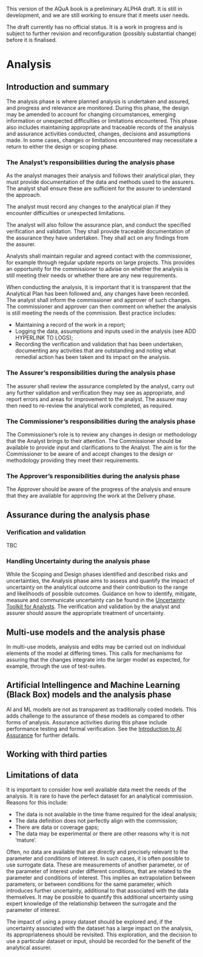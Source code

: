 ::: {.callout-important}
This version of the AQuA book is a preliminary ALPHA draft.  It is still in development, and we are still working to ensure that it meets user needs. 

The draft currently has no official status. It is a work in progress and is subject to further revision and reconfiguration (possibly substantial change) before it is finalised. 
:::

# Analysis

## Introduction and summary

The analysis phase is where planned analysis is undertaken and assured, and progress and relevance are monitored. During this phase, the design may be amended to account for changing circumstances, emerging information or unexpected difficulties or limitations encountered. This phase also includes maintaining appropriate and traceable records of the analysis and assurance activities conducted, changes, decisions and assumptions made. In some cases, changes or limitations encountered may necessitate a return to either the design or scoping phase. 




### The Analyst's responsibilities during the analysis phase

As the analyst manages their analysis and follows their analytical plan, they must provide documentation of the data and methods used to the assurers. The analyst shall ensure these are sufficient for the assurer to understand the approach.

The analyst must record any changes to the analytical plan if they encounter difficulties or unexpected limitations. 

The analyst will also follow the assurance plan, and conduct the specified verification and validation. They shall provide traceable documentation of the assurance they have undertaken. They shall act on any findings from the assurer. 

Analysts shall maintain regular and agreed contact with the commissioner, for example through regular update reports on large projects. This provides an opportunity for the commissioner to advise on whether the analysis is still meeting their needs or whether there are any new requirements.

When conducting the analysis, it is important that it is transparent that the Analytical Plan has been followed and, any changes have been recorded. The analyst shall inform the commissioner and approver of such changes. The commissioner and approver can then comment on whether the analysis is still meeting the needs of the commission. Best practice includes:

* Maintaining a record of the work in a report;
* Logging the data, assumptions and inputs used in the analysis (see ADD HYPERLINK TO LOGS);
* Recording the verification and validation that has been undertaken, documenting any activities that are outstanding and noting what remedial action has been taken and its impact on the analysis.

### The Assurer's responsibilities during the analysis phase

The assurer shall review the assurance completed by the analyst, carry out any further validation and verification they may see as appropriate, and report errors and areas for improvement to the analyst. The assurer may then need to re-review the analytical work completed, as required. 


### The Commissioner's responsibilities during the analysis phase

The Commissioner’s role is to review any changes in design or methodology that the Analyst brings to their attention. The Commissioner should be available to provide input and clarifications to the Analyst. The aim is for the Commissioner to be aware of and accept changes to the design or methodology providing they meet their requirements. 

### The Approver's responsibilities during the analysis phase

The Approver should be aware of the progress of the analysis and ensure that they are available for approving the work at the Delivery phase.

## Assurance during the analysis phase

### Verification and validation

TBC

### Handling Uncertainty during the analysis phase

While the Scoping and Design phases identified and described risks and uncertainties, the Analysis phase aims to assess and quantify the impact of uncertainty on the analytical outcome and their contribution to the range and likelihoods of possible outcomes. Guidance on how to identify, mitigate, measure and communicate uncertainty can be found in the [Uncertainty Toolkit for Analysts](https://analystsuncertaintytoolkit.github.io/UncertaintyWeb/index.html). The verification and validation by the analyst and assurer should assure the appropriate treatment of uncertainty.

## Multi-use models and the analysis phase

In multi-use models, analysis and edits may be carried out on individual elements of the model at differing times. This calls for mechanisms for assuring that the changes integrate into the larger model as expected, for example, through the use of test-suites.

## Artificial Intellingence and Machine Learning (Black Box) models and the analysis phase

AI and ML models are not as transparent as traditionally coded models. This adds challenge to the assurance of these models as compared to other forms of analysis. Assurance activities during this phase include performance testing and formal verification. See the [Introduction to AI Assurance](https://www.gov.uk/government/publications/introduction-to-ai-assurance) for further details.

## Working with third parties


## Limitations of data

It is important to consider how well available data meet the needs of the analysis. It is rare to have the perfect dataset for an analytical commission. Reasons for this include:

* The data is not available in the time frame required for the ideal analysis;    
* The data definition does not perfectly align with the commission;    
* There are data or coverage gaps;    
* The data may be experimental or there are other reasons why it is not ‘mature’.    

Often, no data are available that are directly and precisely relevant to the parameter and conditions of interest. In such cases, it is often possible to use surrogate data. These are measurements of another parameter, or of the parameter of interest under different conditions, that are related to the parameter and conditions of interest. This implies an extrapolation between parameters, or between conditions for the same parameter, which introduces further uncertainty, additional to that associated with the data themselves. It may be possible to quantify this additional uncertainty using expert knowledge of the relationship between the surrogate and the parameter of interest.

The impact of using a proxy dataset should be explored and, if the uncertainty associated with the dataset has a large impact on the analysis, its appropriateness should be revisited. This exploration, and the decision to use a particular dataset or input, should be recorded for the benefit of the analytical assurer. 
